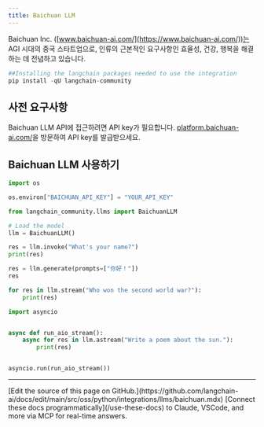 ```yaml
---
title: Baichuan LLM
---
```


Baichuan Inc. ([www.baichuan-ai.com/](https://www.baichuan-ai.com/))는 AGI 시대의 중국 스타트업으로, 인류의 근본적인 요구사항인 효율성, 건강, 행복을 해결하는 데 전념하고 있습니다.

```python
##Installing the langchain packages needed to use the integration
pip install -qU langchain-community
```

## 사전 요구사항

Baichuan LLM API에 접근하려면 API key가 필요합니다. [platform.baichuan-ai.com/](https://platform.baichuan-ai.com/)을 방문하여 API key를 발급받으세요.

## Baichuan LLM 사용하기

```python
import os

os.environ["BAICHUAN_API_KEY"] = "YOUR_API_KEY"
```

```python
from langchain_community.llms import BaichuanLLM

# Load the model
llm = BaichuanLLM()

res = llm.invoke("What's your name?")
print(res)
```

```python
res = llm.generate(prompts=["你好！"])
res
```

```python
for res in llm.stream("Who won the second world war?"):
    print(res)
```

```python
import asyncio


async def run_aio_stream():
    async for res in llm.astream("Write a poem about the sun."):
        print(res)


asyncio.run(run_aio_stream())
```

---

<Callout icon="pen-to-square" iconType="regular">
    [Edit the source of this page on GitHub.](https://github.com/langchain-ai/docs/edit/main/src/oss/python/integrations/llms/baichuan.mdx)
</Callout>
<Tip icon="terminal" iconType="regular">
    [Connect these docs programmatically](/use-these-docs) to Claude, VSCode, and more via MCP for    real-time answers.
</Tip>
